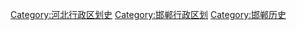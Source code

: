 [[Category:河北行政区划史|Category:河北行政区划史]]
[[Category:邯郸行政区划|Category:邯郸行政区划]]
[[Category:邯郸历史|Category:邯郸历史]]